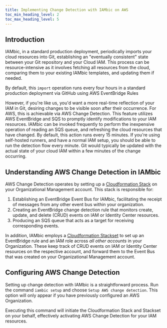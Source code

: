 ```yaml
---
title: Implementing Change Detection with IAMbic on AWS
toc_min_heading_level: 2
toc_max_heading_level: 5
---
```


## Introduction

IAMbic, in a standard production deployment, periodically imports your cloud resources into Git, establishing an "eventually consistent" state
between your Git repository and your Cloud IAM. This process can be resource-intensive as it involves fetching all resources from the cloud,
comparing them to your existing IAMbic templates, and updating them if needed.

By default, this `import` operation runs every four hours
in a standard production deployment via GitHub using AWS EventBridge Rules

However, if you're like us, you'd want a more real-time reflection of your IAM in Git, desiring changes to be visible
soon after their occurrence. For AWS, this is achievable via AWS Change Detection. This feature utilizes AWS EventBridge and
SQS to promptly identify modifications to your IAM resources. IAMbic can be
invoked frequently to perform the inexpensive operation of reading an SQS queue, and refreshing the cloud resources that have changed.
By default, this action runs every 15 minutes. If you're using self-hosted runners, and have a normal IAM setup,
you should be able to run the detection flow every minute. Git would typically be updated with the actual state of your cloud IAM
within a few minutes of the change occurring.

## Understanding AWS Change Detection in IAMbic

AWS Change Detection operates by setting up a [Cloudformation Stack](https://github.com/noqdev/iambic/blob/main/iambic/plugins/v0_1_0/aws/cloud_formation/templates/IdentityRuleDestination.yml)
on your Organizational Management account. This stack is responsible for:

1. Establishing an EventBridge Event Bus for IAMbic, facilitating the receipt of messages from any other event bus within your organization.
2. Creating an EventBridge change detection rule that monitors create, update, and delete (CRUD) events on IAM or Identity Center resources.
3. Producing an SQS queue that acts as a target for receiving corresponding events.

In addition, IAMbic employs a [Cloudformation Stackset](https://github.com/noqdev/iambic/blob/main/iambic/plugins/v0_1_0/aws/cloud_formation/templates/IdentityRuleForwarder.yml)
to set up an EventBridge rule and an IAM role across *all other accounts* in your Organization. These keep track of CRUD events on IAM or Identity Center resources
on the respective account, and forward them to the Event Bus that was created on your Organizational Management account.

## Configuring AWS Change Detection

Setting up change detection with IAMbic is a straightforward process. Run the command `iambic setup` and choose
`Setup AWS change detection`. This option will only appear if you have previously configured an AWS Organization.

Executing this command will initiate the Cloudformation Stack and Stackset on your behalf,
effectively activating AWS Change Detection for your IAM resources.
